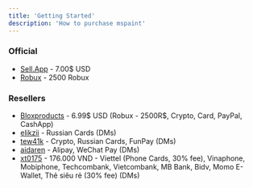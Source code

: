 ```yaml
---
title: 'Getting Started'
description: 'How to purchase mspaint'
---
```


### Official
- [Sell.App](/purchase/sellapp) - 7.00$ USD
- [Robux](/purchase/robux) - 2500 Robux

### Resellers
- [Bloxproducts](/purchase/bloxproducts) - 6.99\$ USD (Robux - 2500R\$, Crypto, Card, PayPal, CashApp)
- [elikzii](https://discord.com/users/1077713922129408123) - Russian Cards (DMs)
- [tew41k](https://discord.com/users/1163497448409407568) - Crypto, Russian Cards, FunPay (DMs)
- [aidaren](https://discord.com/users/1035453549892616233) - Alipay, WeChat Pay (DMs)
- [xt0175](https://discord.com/users/1332548497597272135) - 176.000 VND - Viettel (Phone Cards, 30% fee), Vinaphone, Mobiphone, Techcombank, Vietcombank, MB Bank, Bidv, Momo E-Wallet, Thẻ siêu rẻ (30% fee) (DMs)
